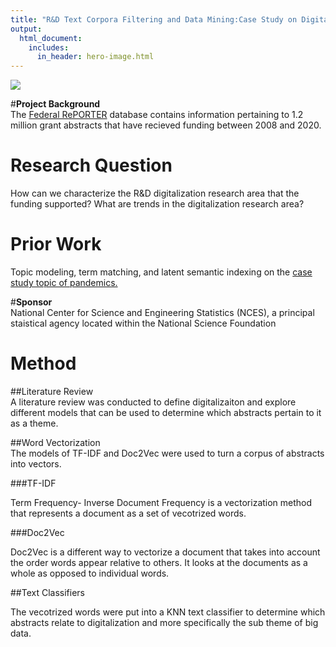 ```yaml
---
title: "R&D Text Corpora Filtering and Data Mining:Case Study on Digitalization"
output:
  html_document:
    includes:
      in_header: hero-image.html
---
```




![ ](www/black-logo.png)

#**Project Background**  
The [Federal RePORTER](https://wayback.archive-it.org/18816/20220223125200/https:/federalreporter.nih.gov/FileDownload) database contains information pertaining to 1.2 million grant abstracts that have recieved funding between 2008 and 2020.  

# **Research Question**
How can we characterize the R&D digitalization research area that the funding supported? What are trends in the digitalization research area?

# **Prior Work**
Topic modeling, term matching, and latent semantic indexing on the [case study topic of pandemics.](https://github.com/uva-bi-sdad/publicrd/tree/master/src/Paper/05_case_studies)  

#**Sponsor**  
National Center for Science and Engineering Statistics (NCES), a principal staistical agency located within the National Science Foundation


# **Method**  
##Literature Review   
A literature review was conducted to define digitalizaiton and explore different models that can be used to determine which abstracts pertain to it as a theme.  

##Word Vectorization  
The models of TF-IDF and Doc2Vec were used to turn a corpus of abstracts into vectors.   

###TF-IDF  

Term Frequency- Inverse Document Frequency is a vectorization method that represents a document as a set of vecotrized words.  

###Doc2Vec  

Doc2Vec is a different way to vectorize a document that takes into account the order words appear relative to others. It looks at the documents as a whole as opposed to individual words.  



##Text Classifiers  

The vecotrized words were put into a KNN text classifier to determine which abstracts relate to digitalization and more specifically the sub theme of big data.

  
 






<!-- Here's how you make a list: -->

<!-- *Tips for making figures look good:* -->

<!-- - Make text sizes BIG -->
<!-- - Stick to the same colors -->
<!-- - Decide to add titles, captions, etc in the figures OR add on the website for all figures -->

